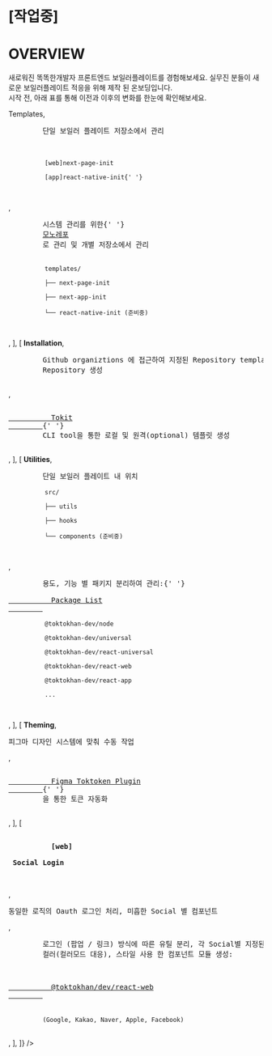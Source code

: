 
# [작업중]

# OVERVIEW

새로워진 똑똑한개발자 프론트엔드 보일러플레이트를 경험해보세요.
실무진 분들이 새로운 보일러플레이트 적응을 위해 제작 된 온보딩입니다.<br/>
시작 전, 아래 표를 통해 이전과 이후의 변화를 한눈에 확인해보세요.

<Table
  headers={[
    { name: '-', width: '1%' },
    { name: 'Before', width: '10%' },
    { name: 'After', width: '10%' },
  ]}
  data={[
    [
      <b>Templates</b>,
      <pre>
        단일 보일러 플레이트 저장소에서 관리
        <br />
        <code>
          [web]next-page-init <br />
          [app]react-native-init{' '}
        </code>
      </pre>,
      <pre>
        시스템 관리를 위한{' '}
        <a href="https://github.com/TOKTOKHAN-DEV/toktokhan-dev">모노레포</a>
        로 관리 및 개별 저장소에서 관리 <br />
        <code>
          templates/ <br />
          ├── next-page-init <br />
          ├── next-app-init <br />
          └── react-native-init (준비중)
        </code>
      </pre>,
    ],
    [
      <b>Installation</b>,
      <pre>
        Github organiztions 에 접근하여 지정된 Repository template을 사용한
        Repository 생성
      </pre>,
      <pre>
        <a href="https://toktokhan-dev-docs.vercel.app/docs/docs/tokit/Overview">
          Tokit
        </a>{' '}
        CLI tool을 통한 로컬 및 원격(optional) 템플릿 생성
      </pre>,
    ],
    [
      <b>Utilities</b>,
      <pre>
        단일 보일러 플레이트 내 위치
        <code>
          src/ <br />
          ├── utils <br />
          ├── hooks <br />
          └── components (준비중)
        </code>
      </pre>,
      <pre>
        용도, 기능 별 패키지 분리하여 관리:{' '}
        <a href="https://toktokhan-dev-docs.vercel.app/docs/index">
          Package List
        </a>
        <code>
          @toktokhan-dev/node <br />
          @toktokhan-dev/universal <br />
          @toktokhan-dev/react-universal <br />
          @toktokhan-dev/react-web <br />
          @toktokhan-dev/react-app <br />
          ...
        </code>
      </pre>,
    ],
    [
      <b>Theming</b>,
      <pre>피그마 디자인 시스템에 맞춰 수동 작업</pre>,
      <pre>
        <a href="https://toktokhan-dev-docs.vercel.app/docs/docs/toktoken/Introductionx">
          Figma Toktoken Plugin
        </a>{' '}
        을 통한 토큰 자동화
      </pre>,
    ],
    [
      <pre>
        <b>
          [web]
          <br /> Social Login
        </b>
      </pre>,
      <pre>동일한 로직의 Oauth 로그인 처리, 미흡한 Social 별 컴포넌트</pre>,
      <pre>
        로그인 (팝업 / 링크) 방식에 따른 유틸 분리, 각 Social별 지정된
        컬러(컬러모드 대응), 스타일 사용 한 컴포넌트 모듈 생성:
        <br />
        <a href="https://toktokhan-dev-docs.vercel.app/docs/react-web#socials">
          @toktokhan/dev/react-web
        </a>
        <br />
        <code>(Google, Kakao, Naver, Apple, Facebook)</code>
      </pre>,
    ],
  ]}
/>
